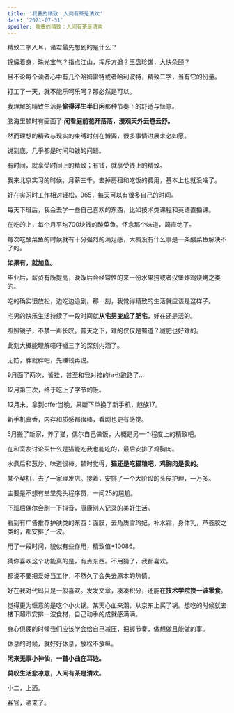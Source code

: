 ```yaml
---
title: '我要的精致：人间有茶是清欢'
date: '2021-07-31'
spoiler: 我要的精致：人间有茶是清欢
---
```


精致二字入耳，诸君最先想到的是什么？

锦缎着身，珠光宝气？指点江山，挥斥方遒？玉盘珍馐，大快朵颐？

且不论每个读者心中有几个哈姆雷特或者哈利波特，精致二字，当有它的份量。

打工了一天，就不能乐呵乐呵？那必然是可以。

我理解的精致生活是**偷得浮生半日闲**那种节奏下的舒适与惬意。

脑海里顿时有画面了:**闲看庭前花开落落，漫观天外云卷云舒。**

然而理想的精致与现实的束缚时刻在博弈，很多事情进展未必如愿。

说到底，几乎都是时间和钱的问题。

有时间，就享受时间上的精致；有钱，就享受钱上的精致。

我来北京实习的时候，月薪三千。去掉房租和吃饭的费用，基本上也就没啥了。

好在实习时工作相对轻松，965，每天可以有很多自己的时间。

每天下班后，我会去学一些自己喜欢的东西，比如技术类课程和英语直播课。

在吃的上，每个月平均700块钱的酸菜鱼。怀念那个味道，简直绝了。

每次吃酸菜鱼的时候就有十分强烈的满足感，大概没有什么事是一条酸菜鱼解决不了的。

**如果有，就加鱼。**

毕业后，薪资有所提高，晚饭后会经常性的来一份水果捞或者汉堡炸鸡烧烤之类的。

吃的确实很放松，边吃边追剧。那一刻，我觉得精致的生活就应该是这样子。

宅男的快乐生活持续了一段时间就**从宅男变成了肥宅**，好在还是活的。

照照镜子，不禁一声长叹。普天之下，难的仅仅是蜀道？减肥也好难的。

此刻大概能理解噫吁嚱三字的深刻内涵了。

无妨，胖就胖吧，先赚钱再说。

9月面了两次，皆挂，甚至和我对接的hr也跑路了...

12月第三次，终于吃上了字节的饭。

12月末，拿到offer当晚，果断下单换了新手机，魅族17。

新手机真香，内存和质感都很棒，看剧也更有感觉。

5月搬了新家，养了猫，偶尔自己做饭，大概是另一个程度上的精致吧。

在和室友讨论买什么是猫能吃我也能吃的，最后安排了鸡胸肉。

水煮后和葱炒，味道很棒。顿时觉得，**猫还是吃猫粮吧，鸡胸肉是我的。**

某个契机，去了一家理发店。接着，安排了一个大阶段的头皮护理，一万多。

主要是不想有堂堂秃头程序员，一问25的尴尬。

下班后偶尔会刷一下抖音，康康别人记录的美好生活。

看到有广告推荐护肤类的东西：面膜，去角质雪玲妃，补水霜，身体乳，芦荟胶之类的，都安排了一波。

用了一段时间，貌似有些作用，精致值+10086。

猜你喜欢这个功能真的是，有点东西。不用猜了，我都喜欢。

都说不要把爱好当工作，不然久了会失去原本的热情。

好在我对代码只是一般喜欢。发发文章，凑凑积分，还能**在技术学院换一波零食**。

觉得更为惬意的是吃个小火锅。某天心血来潮，从京东上买了锅。想吃的时候就去楼下超市安排一波食材，自己动手的成就感满满。

身心俱疲的时候我们应该学会给自己减压，把握节奏，做想做且能做的事。

休息的时候，就好好休息，放松不放纵。

**闲来无事小神仙，一首小曲在耳边。**

**莫叹生活悲凉意，人间有茶是清欢。**

小二，上酒。

客官，酒来了。